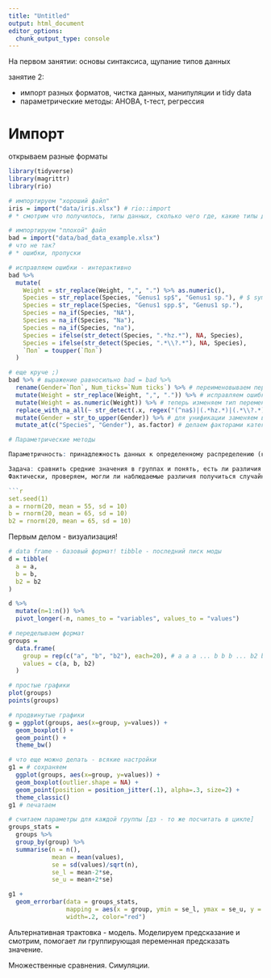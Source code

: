 ```yaml
---
title: "Untitled"
output: html_document
editor_options: 
  chunk_output_type: console
---
```


На первом занятии: основы синтаксиса, щупание типов данных

занятие 2:

+ импорт разных форматов, чистка данных, манипуляции и tidy data
+ параметрические методы: АНОВА, t-тест, регрессия

# Импорт

открываем разные форматы

```r
library(tidyverse)
library(magrittr)
library(rio)

# импортируем "хороший файл"
iris = import("data/iris.xlsx") # rio::import
# * смотрим что получилось, типы данных, сколько чего где, какие типы данных

# импортируем "плохой" файл
bad = import("data/bad_data_example.xlsx") 
# что не так?
# * ошибки, пропуски

# исправляем ошибки - интерактивно
bad %>% 
  mutate(
    Weight = str_replace(Weight, ",", ".") %>% as.numeric(),
    Species = str_replace(Species, "Genus1 sp$", "Genus1 sp."), # $ symbol magic
    Species = str_replace(Species, "Genus1 spp.$", "Genus1 sp."),
    Species = na_if(Species, "NA"),
    Species = na_if(Species, "Na"),
    Species = na_if(Species, "na"),
    Species = ifelse(str_detect(Species, ".*hz.*"), NA, Species),
    Species = ifelse(str_detect(Species, ".*\\?.*"), NA, Species),
    `Пол` = toupper(`Пол`)
  )

# еще круче ;)
bad %>% # выражение равносильно bad = bad %>%
  rename(Gender=`Пол`, Num_ticks=`Num ticks`) %>% # переименовываем переменные, чтобы дальше было удобнее
  mutate(Weight = str_replace(Weight, ",", ".")) %>% # исправляем ошибку: заменяем , на .
  mutate(Weight = as.numeric(Weight)) %>% # теперь изменяем тип переменной на числовой
  replace_with_na_all(~ str_detect(.x, regex("(^na$)|(.*hz.*)|(.*\\?.*)", ignore_case = T))) %>% # заменяем на NA (см. дальше)
  mutate(Gender = str_to_upper(Gender)) %>% # для унификации заменяем все буквы на большие
  mutate_at(c("Species", "Gender"), as.factor) # делаем факторами категориальные переменные```

# Параметрические методы

Параметричность: принадлежность данных к определенному распределению (которое характеризуется своими параметрами). Можно подобрать параметры для такого распределения (пример - нормальное, считаем среднее и дисперсию). Т.к. мы говорим, что ожидаем определенное распределение (это уже значительная информация), то тогда мы можем делать более громкие выводы. *Пример - животные.*

Задача: сравнить средние значения в группах и понять, есть ли различия. 
Фактически, проверяем, могли ли наблюдаемые различия получиться случайно. Простейший случай - две группы.

```r
set.seed(1)
a = rnorm(20, mean = 55, sd = 10)
b = rnorm(20, mean = 65, sd = 10)
b2 = rnorm(20, mean = 65, sd = 10)
```

Первым делом - визуализация!

```r
# data frame - базовый формат! tibble - последний писк моды
d = tibble(
  a = a,
  b = b, 
  b2 = b2
)

d %>% 
  mutate(n=1:n()) %>% 
  pivot_longer(-n, names_to = "variables", values_to = "values")
```

```r
# переделываем формат
groups = 
  data.frame(
    group = rep(c("a", "b", "b2"), each=20), # a a a ... b b b ... b2 b2 b2 ...
    values = c(a, b, b2)
  )

# простые графики
plot(groups)
points(groups)

# продвинутые графики
g = ggplot(groups, aes(x=group, y=values)) + 
  geom_boxplot() +
  geom_point() +
  theme_bw()

# что еще можно делать - всякие настройки
g1 = # сохраняем 
  ggplot(groups, aes(x=group, y=values)) + 
  geom_boxplot(outlier.shape = NA) +
  geom_point(position = position_jitter(.1), alpha=.3, size=2) + 
  theme_classic()
g1 # печатаем

# считаем параметры для каждой группы [дз - то же посчитать в цикле]
groups_stats = 
  groups %>% 
  group_by(group) %>% 
  summarise(n = n(),
            mean = mean(values), 
            se = sd(values)/sqrt(n),
            se_l = mean-2*se,
            se_u = mean+2*se)

g1 + 
  geom_errorbar(data = groups_stats,
                mapping = aes(x = group, ymin = se_l, ymax = se_u, y = NULL),
                width=.2, color="red")
```

Альтернативная трактовка - модель. Моделируем предсказание и смотрим, помогает ли группирующая переменная предсказать значение.

Множественные сравнения. Симуляции.
